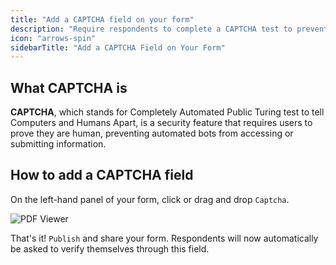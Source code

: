 ```yaml
---
title: "Add a CAPTCHA field on your form"
description: "Require respondents to complete a CAPTCHA test to prevent spam submissions and ensure only humans submit your form."
icon: "arrows-spin"
sidebarTitle: "Add a CAPTCHA Field on Your Form"
---
```


## What CAPTCHA is

**CAPTCHA**, which stands for Completely Automated Public Turing test to tell Computers and Humans Apart, is a security feature that requires users to prove they are human, preventing automated bots from accessing or submitting information.

## How to add a CAPTCHA field

On the left-hand panel of your form, click or drag and drop `Captcha`.

<Frame>
<img src="/images/guides/image-13.png" alt="PDF Viewer" />
</Frame>

That's it! `Publish` and share your form. Respondents will now automatically be asked to verify themselves through this field.
